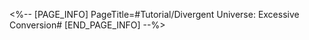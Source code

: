 <%-- [PAGE_INFO]
PageTitle=#Tutorial/Divergent Universe: Excessive Conversion#
[END_PAGE_INFO] --%>
{{Tutorial
|sort      = 931201
|title     = Divergent Universe: Excessive Conversion
|subtitle  = 
|type      = Simulated Universe
|about     = 
|image1    = Tutorial Divergent Universe Excessive Conversion 1.png{{subst:void|<!--$UPLOAD:<<SpriteOutput/TutorialPic/TutorialPage_931201.png>-<Tutorial Divergent Universe Excessive Conversion 1.png>-<Tutorial Files>>-->}}
|text1     = In Divergent Universe, after defeating the Boss Enemy, you will enter the {{Color|h|nobold=1|Excessive Conversion}} challenge.
|image2    = Tutorial Divergent Universe Excessive Conversion 2.png{{subst:void|<!--$UPLOAD:<<SpriteOutput/TutorialPic/TutorialPage_931205.png>-<Tutorial Divergent Universe Excessive Conversion 2.png>-<Tutorial Files>>-->}}
|text2     = When entering the Excessive Conversion challenge, all allies will {{Color|h|nobold=1|activate their Ultimates}} and {{Color|h|nobold=1|recover 5 Skill Points}}.
|image3    = Tutorial Divergent Universe Excessive Conversion 3.png{{subst:void|<!--$UPLOAD:<<SpriteOutput/TutorialPic/TutorialPage_931202.png>-<Tutorial Divergent Universe Excessive Conversion 3.png>-<Tutorial Files>>-->}}
|text3     = During Excessive Conversion, {{Color|h|nobold=1|reduce the enemy's HP}} to obtain {{Color|h|nobold=1|Conversion Data}}.
|image4    = Tutorial Divergent Universe Excessive Conversion 4.png{{subst:void|<!--$UPLOAD:<<SpriteOutput/TutorialPic/TutorialPage_931203.png>-<Tutorial Divergent Universe Excessive Conversion 4.png>-<Tutorial Files>>-->}}
|text4     = Complete the challenge goals to obtain {{Color|h|nobold=1|treasure chests}}. The more challenge goals you complete, the better the rewards.
|image5    = Tutorial Divergent Universe Excessive Conversion 5.png{{subst:void|<!--$UPLOAD:<<SpriteOutput/TutorialPic/TutorialPage_931204.png>-<Tutorial Divergent Universe Excessive Conversion 5.png>-<Tutorial Files>>-->}}
|text5     = If you are defeated by the enemy during the Excessive Conversion challenge, you will still be regarded as having won the battle and your data will be finalized based on Conversion Data.
}}